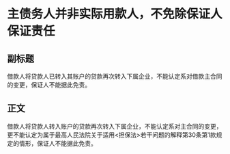 # 主债务人并非实际用款人，不免除保证人保证责任
## 副标题
借款人将贷款人已转入其账户的贷款再次转入下属企业，不能认定系对借款主合同的变更，保证人不能据此免责。
## 正文
借款人将贷款人转入账户的贷款再次转入下属企业，不能认定系对主合同的变更，更不能认定为属于最高人民法院关于适用<担保法>若干问题的解释第30条第1款规定的情形，保证人不能据此免责。
